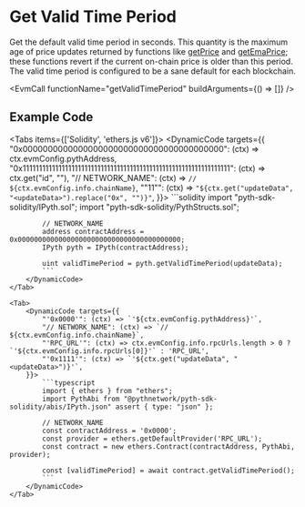 
# Get Valid Time Period

Get the default valid time period in seconds.
This quantity is the maximum age of price updates returned by functions like [getPrice](get-price) and [getEmaPrice](get-ema-price);
these functions revert if the current on-chain price is older than this period.
The valid time period is configured to be a sane default for each blockchain.


<EvmCall
    functionName="getValidTimePeriod"
    buildArguments={() => []}
/>

## Example Code

<Tabs items={['Solidity', 'ethers.js v6']}>
    <Tab>
        <DynamicCode targets={{
            "0x0000000000000000000000000000000000000000": (ctx) => ctx.evmConfig.pythAddress,
            "0x1111111111111111111111111111111111111111111111111111111111111111": (ctx) => ctx.get("id", "<id>"),
            "// NETWORK_NAME": (ctx) => `// ${ctx.evmConfig.info.chainName}`,
            "\"11\"": (ctx) => `"${ctx.get("updateData", "<updateData>").replace("0x", "")}"`,
        }}>
            ```solidity
            import "pyth-sdk-solidity/IPyth.sol";
            import "pyth-sdk-solidity/PythStructs.sol";

            // NETWORK_NAME
            address contractAddress = 0x0000000000000000000000000000000000000000;
            IPyth pyth = IPyth(contractAddress);

            uint validTimePeriod = pyth.getValidTimePeriod(updateData);
            ```
        </DynamicCode>
    </Tab>

    <Tab>
        <DynamicCode targets={{
            "'0x0000'": (ctx) => `'${ctx.evmConfig.pythAddress}'`,
            "// NETWORK_NAME": (ctx) => `// ${ctx.evmConfig.info.chainName}`,
            "'RPC_URL'": (ctx) => ctx.evmConfig.info.rpcUrls.length > 0 ? `'${ctx.evmConfig.info.rpcUrls[0]}'` : 'RPC_URL',
            "'0x1111'": (ctx) => `'${ctx.get("updateData", "<updateData>")}'`,
        }}>
            ```typescript
            import { ethers } from "ethers";
            import PythAbi from "@pythnetwork/pyth-sdk-solidity/abis/IPyth.json" assert { type: "json" };

            // NETWORK_NAME
            const contractAddress = '0x0000';
            const provider = ethers.getDefaultProvider('RPC_URL');
            const contract = new ethers.Contract(contractAddress, PythAbi, provider);

            const [validTimePeriod] = await contract.getValidTimePeriod();
            ```
        </DynamicCode>
    </Tab>
</Tabs>
